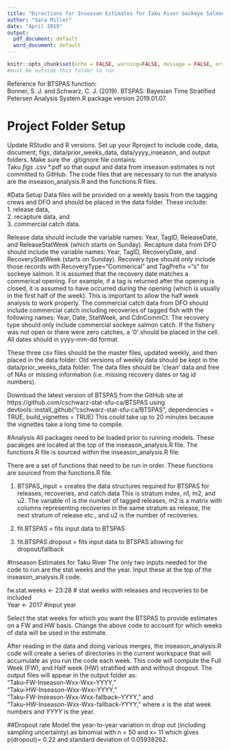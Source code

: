 ```yaml
---
title: "Directions for Inseason Estimates for Taku River Sockeye Salmon Using BTSPAS"
author: "Sara Miller"
date: "April 2019"
output:
  pdf_document: default
  word_document: default
---
```

```r
knitr::opts_chunk$set(echo = FALSE, warning=FALSE, message = FALSE, error=FALSE)
#must be outside this folder to run
```
Reference for BTSPAS function:  
Bonner, S. J. and Schwarz, C. J. (2019). BTSPAS: Bayesian Time Stratified Petersen Analysis System.R package
version 2019.01.07.

# Project Folder Setup
Update RStudio and R versions.
Set up your Rproject to include code, data, document, figs, data/prior_weeks_data, data/yyyy_inseason, and output folders. Make sure the .gitignore file contains:   
Taku*
figs 
*.csv
*.pdf
so that ouput and data from inseason estimates is not committed to GitHub.
The code files that are necessary to run the analysis are the inseason_analysis.R and the functions.R files.

#Data Setup
Data files will be provided on a weekly basis from the tagging crews and DFO and should be placed in the data folder. These include:  
1. release data,  
2. recapture data, and  
3. commercial catch data.  

Release data should include the variable names: Year, TagID,  ReleaseDate, and ReleaseStatWeek (which starts on Sunday). Recapture data from DFO should include the variable names:  Year, TagID, RecoveryDate, and RecoveryStatWeek (starts on Sunday). Recovery type should only include those records with RecoveryType="Commerical" and TagPrefix ="s" for sockeye salmon. It is assumed that the recovery date matches a commerical opening. For example, if a tag is returned after the opening is closed, it is assumed to have occurred during the opening (which is usually in the first half of the week). This is important to allow the half week analysis to work properly. The commercial catch data from DFO should include commercial catch including recoveries of tagged fish with the following names: Year, Date, StatWeek, and CdnCommCt. The recovery type should only include commercial sockeye salmon catch. If the fishery was not open or there were zero catches, a '0' should be placed in the cell. All dates should in yyyy-mm-dd format.

These three csv files should be the master files, updated weekly, and then placed in the data folder. Old versions of weekly data should be kept in the data/prior_weeks_data folder. The data files should be 'clean' data and free of NAs or missing information (i.e. missing recovery dates or tag id numbers).

Download the latest version of BTSPAS from the GitHub site at https://github.com/cschwarz-stat-sfu-ca/BTSPAS using devtools::install_github("cschwarz-stat-sfu-ca/BTSPAS", dependencies = TRUE, build_vignettes = TRUE)
This could take up to 20 minutes because the vignettes take a long time to compile. 

#Analysis
All packages need to be loaded prior to running models. These pacakges are located at the top of the inseason_analysis.R file. The functions.R file is sourced within the inseason_analysis.R file.

There are a set of functions that need to be run in order. These functions are sourced from the functions.R file.

1. BTSPAS_input = creates the data structures required for BTSPAS for releases, recoveries, and catch data
This is stratum index, n1, m2, and u2. The variable n1 is the number of tagged releases, m2 is a matrix with columns representing recoveries in the same stratum as release, the next stratum of release etc., and u2 is the number of recoveries.

2. fit.BTSPAS = fits input data to BTSPAS
3. fit.BTSPAS.dropout = fits input data to BTSPAS allowing for dropout/fallback

#Inseason Estimates for Taku River
The only two inputs needed for the code to run are the stat weeks and the year.
Input these at the top of the inseason_analysis.R code.

fw.stat.weeks <- 23:28   # stat weeks with releases and recoveries to  be included  
Year <- 2017 #input year

Select the stat weeks for which you want the BTSPAS to provide estimates on a FW and HW basis. Change the above code to account for which weeks of data will be used in the estimate.

After reading in the data and doing various merges, the inseason_analysis.R code will create a series of directories in the current workspace that will accumulate as you run the code each week. This code will compute the Full Week (FW), and Half week (HW) stratified with and without dropout. The output files will appear in the output folder as:  
"Taku-FW-Inseason-Wxx-Wxx--YYYY,"  
"Taku-HW-Inseason-Wxx-Wxx--YYYY,"  
"Taku-FW-Inseason-Wxx-Wxx-fallback--YYYY," and  
"Taku-HW-Inseason-Wxx-Wxx-fallback-YYYY," where *x* is the stat week numbers and *YYYY* is the year.  

##Dropout rate
Model the year-to-year variation in drop out (including sampling uncertainty) as binomial with n =  50  and x= 11 
which gives p(dropout)= 0.22 and standard deviation of 0.05938262.
